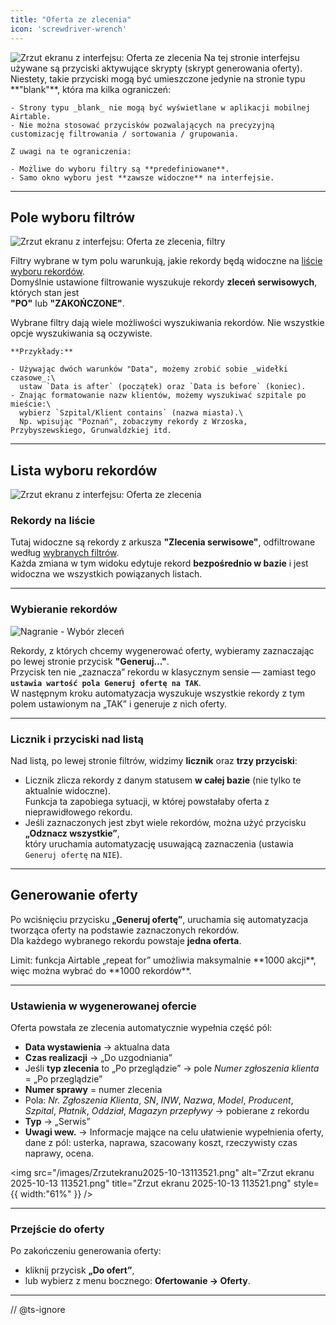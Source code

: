 ```yaml
---
title: "Oferta ze zlecenia"
icon: 'screwdriver-wrench'
---
```


<Frame>
  <img
    src="/images/Oferty-ze-zlecenia.png"
    alt="Zrzut ekranu z interfejsu: Oferta ze zlecenia"
    style={{ borderRadius:"0.5rem" }}
  />
</Frame>

<AccordionGroup>
  <Accordion title="Ograniczenia interfejsu" icon="circle-exclamation">
    Na tej stronie interfejsu używane są przyciski aktywujące skrypty (skrypt generowania oferty). Niestety, takie przyciski mogą być umieszczone jedynie na stronie typu **"blank"**, która ma kilka ograniczeń:

    - Strony typu _blank_ nie mogą być wyświetlane w aplikacji mobilnej Airtable.
    - Nie można stosować przycisków pozwalających na precyzyjną customizację filtrowania / sortowania / grupowania.

    Z uwagi na te ograniczenia:

    - Możliwe do wyboru filtry są **predefiniowane**.
    - Samo okno wyboru jest **zawsze widoczne** na interfejsie.
  </Accordion>
</AccordionGroup>

---

## Pole wyboru filtrów

<Frame>
  <img
    src="/images/Oferty-ze-zlecenia-filtry — kopia.png"
    alt="Zrzut ekranu z interfejsu: Oferta ze zlecenia, filtry"
    style={{ borderRadius:"0.5rem" }}
  />
</Frame>

Filtry wybrane w tym polu warunkują, jakie rekordy będą widoczne na [liście wyboru rekordów](#lista-wyboru-rekordow).\
Domyślnie ustawione filtrowanie wyszukuje rekordy **zleceń serwisowych**, których stan jest\
**"PO"** lub **"ZAKOŃCZONE"**.

<AccordionGroup>
  <Accordion title="Wyszukiwanie filtrami" icon="magnifying-glass">
    Wybrane filtry dają wiele możliwości wyszukiwania rekordów. Nie wszystkie opcje wyszukiwania są oczywiste.

    **Przykłady:**

    - Używając dwóch warunków "Data", możemy zrobić sobie _widełki czasowe_:\
      ustaw `Data is after` (początek) oraz `Data is before` (koniec).
    - Znając formatowanie nazw klientów, możemy wyszukiwać szpitale po mieście:\
      wybierz `Szpital/Klient contains` (nazwa miasta).\
      Np. wpisując "Poznań", zobaczymy rekordy z Wrzoska, Przybyszewskiego, Grunwaldzkiej itd.
  </Accordion>
</AccordionGroup>

---

## Lista wyboru rekordów

<Frame>
  <img
    src="/images/Oferty-ze-zlecenia-lista.png"
    alt="Zrzut ekranu z interfejsu: Oferta ze zlecenia"
    style={{ borderRadius:"0.5rem" }}
  />
</Frame>

### Rekordy na liście

Tutaj widoczne są rekordy z arkusza **"Zlecenia serwisowe"**, odfiltrowane według [wybranych filtrów](#pole-wyboru-filtrow).\
Każda zmiana w tym widoku edytuje rekord **bezpośrednio w bazie** i jest widoczna we wszystkich powiązanych listach.

---

### Wybieranie rekordów

<Frame>
  <img
    loop={true}
    src="/images/Oferty-ze-zlecenia-wybr.gif"
    alt="Nagranie - Wybór zleceń"
    style={{ borderRadius:"0.5rem" }}
  />
</Frame>

Rekordy, z których chcemy wygenerować oferty, wybieramy zaznaczając po lewej stronie przycisk **"Generuj..."**.\
Przycisk ten nie „zaznacza” rekordu w klasycznym sensie — zamiast tego **`ustawia wartość pola Generuj ofertę na TAK`**.\
W następnym kroku automatyzacja wyszukuje wszystkie rekordy z tym polem ustawionym na „TAK” i generuje z nich oferty.

---

### Licznik i przyciski nad listą

Nad listą, po lewej stronie filtrów, widzimy **licznik** oraz **trzy przyciski**:

- Licznik zlicza rekordy z danym statusem **w całej bazie** (nie tylko te aktualnie widoczne).\
  Funkcja ta zapobiega sytuacji, w której powstałaby oferta z nieprawidłowego rekordu.
- Jeśli zaznaczonych jest zbyt wiele rekordów, można użyć przycisku **„Odznacz wszystkie”**,\
  który uruchamia automatyzację usuwającą zaznaczenia (ustawia `Generuj ofertę` na `NIE`).

---

## Generowanie oferty

Po wciśnięciu przycisku **„Generuj ofertę”**, uruchamia się automatyzacja tworząca oferty na podstawie zaznaczonych rekordów.\
Dla każdego wybranego rekordu powstaje **jedna oferta**.

<Note>
  Limit: funkcja Airtable „repeat for” umożliwia maksymalnie **1000 akcji**, więc można wybrać do **1000 rekordów**.
</Note>

---

### Ustawienia w wygenerowanej ofercie

Oferta powstała ze zlecenia automatycznie wypełnia część pól:

- **Data wystawienia** → aktualna data
- **Czas realizacji** → „Do uzgodniania”
- Jeśli **typ zlecenia** to „Po przeglądzie” → pole _Numer zgłoszenia klienta_ = „Po przeglądzie”
- **Numer sprawy** = numer zlecenia
- Pola: _Nr. Zgłoszenia Klienta_, _SN_, _INW_, _Nazwa_, _Model_, _Producent_, _Szpital_, _Płatnik_, _Oddział_, _Magazyn przepływy_ → pobierane z rekordu
- **Typ** → „Serwis”
- **Uwagi wew.** → Informacje mające na celu ułatwienie wypełnienia oferty, dane z pól: usterka, naprawa, szacowany koszt, rzeczywisty czas naprawy, ocena.

<img
  src="/images/Zrzutekranu2025-10-13113521.png"
  alt="Zrzut ekranu 2025-10-13 113521.png"
  title="Zrzut ekranu 2025-10-13 113521.png"
  style={{ width:"61%" }}
/>

---

### Przejście do oferty

Po zakończeniu generowania oferty:

- kliknij przycisk **„Do ofert”**,
- lub wybierz z menu bocznego: **Ofertowanie → Oferty**.

---

<CardGroup cols={1}>
  <Card title="Edycja utworzonej oferty" icon="pen-to-square" href="/Nowa%20oferta">
    // @ts-ignore
  </Card>
</CardGroup>
